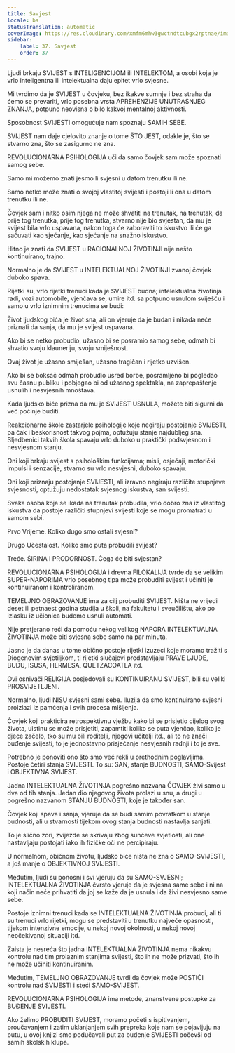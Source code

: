 ```yaml
---
title: Savjest
locale: bs
statusTranslation: automatic
coverImage: https://res.cloudinary.com/xmfm6mhw3gwctndtcubgx2rptnae/image/upload/v1740337243/small_cover_educacion_fundamental_a051170f1c.webp
sidebar:
    label: 37. Savjest
    order: 37
---
```

Ljudi brkaju SVIJEST s INTELIGENCIJOM ili INTELEKTOM, a osobi koja je vrlo inteligentna ili intelektualna daju epitet vrlo svjesne.

Mi tvrdimo da je SVIJEST u čovjeku, bez ikakve sumnje i bez straha da ćemo se prevariti, vrlo posebna vrsta APREHENZIJE UNUTRAŠNJEG ZNANJA, potpuno neovisna o bilo kakvoj mentalnoj aktivnosti.

Sposobnost SVIJESTI omogućuje nam spoznaju SAMIH SEBE.

SVIJEST nam daje cjelovito znanje o tome ŠTO JEST, odakle je, što se stvarno zna, što se zasigurno ne zna.

REVOLUCIONARNA PSIHOLOGIJA uči da samo čovjek sam može spoznati samog sebe.

Samo mi možemo znati jesmo li svjesni u datom trenutku ili ne.

Samo netko može znati o svojoj vlastitoj svijesti i postoji li ona u datom trenutku ili ne.

Čovjek sam i nitko osim njega ne može shvatiti na trenutak, na trenutak, da prije tog trenutka, prije tog trenutka, stvarno nije bio svjestan, da mu je svijest bila vrlo uspavana, nakon toga će zaboraviti to iskustvo ili će ga sačuvati kao sjećanje, kao sjećanje na snažno iskustvo.

Hitno je znati da SVIJEST u RACIONALNOJ ŽIVOTINJI nije nešto kontinuirano, trajno.

Normalno je da SVIJEST u INTELEKTUALNOJ ŽIVOTINJI zvanoj čovjek duboko spava.

Rijetki su, vrlo rijetki trenuci kada je SVIJEST budna; intelektualna životinja radi, vozi automobile, vjenčava se, umire itd. sa potpuno usnulom sviješću i samo u vrlo iznimnim trenucima se budi:

Život ljudskog bića je život sna, ali on vjeruje da je budan i nikada neće priznati da sanja, da mu je svijest uspavana.

Ako bi se netko probudio, užasno bi se posramio samog sebe, odmah bi shvatio svoju klauneriju, svoju smiješnost.

Ovaj život je užasno smiješan, užasno tragičan i rijetko uzvišen.

Ako bi se boksač odmah probudio usred borbe, posramljeno bi pogledao svu časnu publiku i pobjegao bi od užasnog spektakla, na zaprepaštenje usnulih i nesvjesnih mnoštava.

Kada ljudsko biće prizna da mu je SVIJEST USNULA, možete biti sigurni da već počinje buditi.

Reakcionarne škole zastarjele psihologije koje negiraju postojanje SVIJESTI, pa čak i beskorisnost takvog pojma, optužuju stanje najdubljeg sna. Sljedbenici takvih škola spavaju vrlo duboko u praktički podsvjesnom i nesvjesnom stanju.

Oni koji brkaju svijest s psihološkim funkcijama; misli, osjećaji, motorički impulsi i senzacije, stvarno su vrlo nesvjesni, duboko spavaju.

Oni koji priznaju postojanje SVIJESTI, ali izravno negiraju različite stupnjeve svjesnosti, optužuju nedostatak svjesnog iskustva, san svijesti.

Svaka osoba koja se ikada na trenutak probudila, vrlo dobro zna iz vlastitog iskustva da postoje različiti stupnjevi svijesti koje se mogu promatrati u samom sebi.

Prvo Vrijeme. Koliko dugo smo ostali svjesni?

Drugo Učestalost. Koliko smo puta probudili svijest?

Treće. ŠIRINA I PRODORNOST. Čega će biti svjestan?

REVOLUCIONARNA PSIHOLOGIJA i drevna FILOKALIJA tvrde da se velikim SUPER-NAPORIMA vrlo posebnog tipa može probuditi svijest i učiniti je kontinuiranom i kontroliranom.

TEMELJNO OBRAZOVANJE ima za cilj probuditi SVIJEST. Ništa ne vrijedi deset ili petnaest godina studija u školi, na fakultetu i sveučilištu, ako po izlasku iz učionica budemo usnuli automati.

Nije pretjerano reći da pomoću nekog velikog NAPORA INTELEKTUALNA ŽIVOTINJA može biti svjesna sebe samo na par minuta.

Jasno je da danas u tome obično postoje rijetki izuzeci koje moramo tražiti s Diogenovim svjetiljkom, ti rijetki slučajevi predstavljaju PRAVE LJUDE, BUDU, ISUSA, HERMESA, QUETZACOATLA itd.

Ovi osnivači RELIGIJA posjedovali su KONTINUIRANU SVIJEST, bili su veliki PROSVIJETLJENI.

Normalno, ljudi NISU svjesni sami sebe. Iluzija da smo kontinuirano svjesni proizlazi iz pamćenja i svih procesa mišljenja.

Čovjek koji prakticira retrospektivnu vježbu kako bi se prisjetio cijelog svog života, uistinu se može prisjetiti, zapamtiti koliko se puta vjenčao, koliko je djece začelo, tko su mu bili roditelji, njegovi učitelji itd., ali to ne znači buđenje svijesti, to je jednostavno prisjećanje nesvjesnih radnji i to je sve.

Potrebno je ponoviti ono što smo već rekli u prethodnim poglavljima. Postoje četiri stanja SVIJESTI. To su: SAN, stanje BUDNOSTI, SAMO-Svijest i OBJEKTIVNA SVIJEST.

Jadna INTELEKTUALNA ŽIVOTINJA pogrešno nazvana ČOVJEK živi samo u dva od tih stanja. Jedan dio njegovog života prolazi u snu, a drugi u pogrešno nazvanom STANJU BUDNOSTI, koje je također san.

Čovjek koji spava i sanja, vjeruje da se budi samim povratkom u stanje budnosti, ali u stvarnosti tijekom ovog stanja budnosti nastavlja sanjati.

To je slično zori, zvijezde se skrivaju zbog sunčeve svjetlosti, ali one nastavljaju postojati iako ih fizičke oči ne percipiraju.

U normalnom, običnom životu, ljudsko biće ništa ne zna o SAMO-SVIJESTI, a još manje o OBJEKTIVNOJ SVIJESTI.

Međutim, ljudi su ponosni i svi vjeruju da su SAMO-SVJESNI; INTELEKTUALNA ŽIVOTINJA čvrsto vjeruje da je svjesna same sebe i ni na koji način neće prihvatiti da joj se kaže da je usnula i da živi nesvjesno same sebe.

Postoje iznimni trenuci kada se INTELEKTUALNA ŽIVOTINJA probudi, ali ti su trenuci vrlo rijetki, mogu se predstaviti u trenutku najveće opasnosti, tijekom intenzivne emocije, u nekoj novoj okolnosti, u nekoj novoj neočekivanoj situaciji itd.

Zaista je nesreća što jadna INTELEKTUALNA ŽIVOTINJA nema nikakvu kontrolu nad tim prolaznim stanjima svijesti, što ih ne može prizvati, što ih ne može učiniti kontinuiranim.

Međutim, TEMELJNO OBRAZOVANJE tvrdi da čovjek može POSTIĆI kontrolu nad SVIJESTI i steći SAMO-SVIJEST.

REVOLUCIONARNA PSIHOLOGIJA ima metode, znanstvene postupke za BUĐENJE SVIJESTI.

Ako želimo PROBUDITI SVIJEST, moramo početi s ispitivanjem, proučavanjem i zatim uklanjanjem svih prepreka koje nam se pojavljuju na putu, u ovoj knjizi smo podučavali put za buđenje SVIJESTI počevši od samih školskih klupa.


